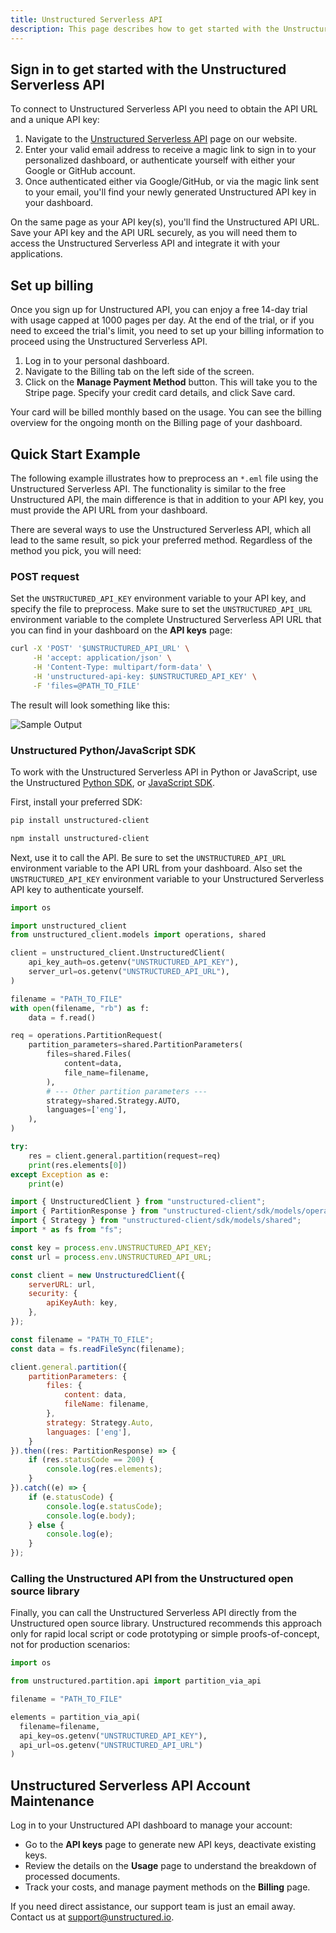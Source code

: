 ```yaml
---
title: Unstructured Serverless API
description: This page describes how to get started with the Unstructured Serverless API. Learn how to obtain an API key to use with the Unstructured Serverless API, and get started in no time.
---
```


## Sign in to get started with the Unstructured Serverless API

To connect to Unstructured Serverless API you need to obtain the API URL and a unique API key:

1. Navigate to the [Unstructured Serverless API](https://unstructured.io/api-key-hosted) page on our website.
2. Enter your valid email address to receive a magic link to sign in to your personalized dashboard, or
authenticate yourself with either your Google or GitHub account.
3. Once authenticated either via Google/GitHub, or via the magic link sent to your email, you'll find your newly generated Unstructured API key in your dashboard.

On the same page as your API key(s), you'll find the Unstructured API URL.
Save your API key and the API URL securely, as you will need them to access the Unstructured Serverless API and integrate it with your applications.

## Set up billing

Once you sign up for Unstructured API, you can enjoy a free 14-day trial with usage capped at 1000 pages per day.
At the end of the trial, or if you need to exceed the trial's limit, you need to set up your billing information to proceed using
the Unstructured Serverless API.

1. Log in to your personal dashboard.
2. Navigate to the Billing tab on the left side of the screen.
3. Click on the **Manage Payment Method** button. This will take you to the Stripe page. Specify your credit card details, and click Save card.

Your card will be billed monthly based on the usage. You can see the billing overview for the ongoing month on the Billing page of your dashboard.

## Quick Start Example

The following example illustrates how to preprocess an `*.eml` file using the Unstructured Serverless API.
The functionality is similar to the free Unstructured API, the main difference is that in addition to your API key,
you must provide the API URL from your dashboard.

There are several ways to use the Unstructured Serverless API, which all lead to the same result, so pick your preferred method. Regardless of the method you pick, you will need:


<SharedAPIKeyURL />

### POST request

Set the `UNSTRUCTURED_API_KEY` environment variable to your API key, and specify the file to preprocess. Make sure to set the `UNSTRUCTURED_API_URL` environment variable to the complete Unstructured Serverless API URL that you can find
in your dashboard on the **API keys** page:

```bash
curl -X 'POST' '$UNSTRUCTURED_API_URL' \
     -H 'accept: application/json' \
     -H 'Content-Type: multipart/form-data' \
     -H 'unstructured-api-key: $UNSTRUCTURED_API_KEY' \
     -F 'files=@PATH_TO_FILE'
```

The result will look something like this:

![Sample Output](/img/api/sample_output.png)

### Unstructured Python/JavaScript SDK

To work with the Unstructured Serverless API in Python or JavaScript, use the
Unstructured [Python SDK](https://github.com/Unstructured-IO/unstructured-python-client), or
[JavaScript SDK](https://github.com/Unstructured-IO/unstructured-js-client).

First, install your preferred SDK:
<CodeGroup>

```bash  Python
pip install unstructured-client
```

```bash  JavaScript
npm install unstructured-client
```
</CodeGroup>

Next, use it to call the API. Be sure to set the `UNSTRUCTURED_API_URL` environment variable to the API URL from your dashboard. Also set the `UNSTRUCTURED_API_KEY` environment variable to your 
Unstructured Serverless API key to authenticate yourself.

<CodeGroup>

```python Python
import os

import unstructured_client
from unstructured_client.models import operations, shared

client = unstructured_client.UnstructuredClient(
    api_key_auth=os.getenv("UNSTRUCTURED_API_KEY"),
    server_url=os.getenv("UNSTRUCTURED_API_URL"),
)

filename = "PATH_TO_FILE"
with open(filename, "rb") as f:
    data = f.read()

req = operations.PartitionRequest(
    partition_parameters=shared.PartitionParameters(
        files=shared.Files(
            content=data,
            file_name=filename,
        ),
        # --- Other partition parameters ---
        strategy=shared.Strategy.AUTO,
        languages=['eng'],
    ),
)

try:
    res = client.general.partition(request=req)
    print(res.elements[0])
except Exception as e:
    print(e)
```

```javascript JavaScript
import { UnstructuredClient } from "unstructured-client";
import { PartitionResponse } from "unstructured-client/sdk/models/operations";
import { Strategy } from "unstructured-client/sdk/models/shared";
import * as fs from "fs";

const key = process.env.UNSTRUCTURED_API_KEY;
const url = process.env.UNSTRUCTURED_API_URL;

const client = new UnstructuredClient({
    serverURL: url,
    security: {
        apiKeyAuth: key,
    },
});

const filename = "PATH_TO_FILE";
const data = fs.readFileSync(filename);

client.general.partition({
    partitionParameters: {
        files: {
            content: data,
            fileName: filename,
        },
        strategy: Strategy.Auto,
        languages: ['eng'],
    }
}).then((res: PartitionResponse) => {
    if (res.statusCode == 200) {
        console.log(res.elements);
    }
}).catch((e) => {
    if (e.statusCode) {
        console.log(e.statusCode);
        console.log(e.body);
    } else {
        console.log(e);
    }
});
```
</CodeGroup>


### Calling the Unstructured API from the Unstructured open source library

Finally, you can call the Unstructured Serverless API directly from the Unstructured open source library. Unstructured recommends this approach only for rapid local script or code prototyping or simple proofs-of-concept, not for production scenarios:

```python
import os 

from unstructured.partition.api import partition_via_api

filename = "PATH_TO_FILE"

elements = partition_via_api(
  filename=filename,
  api_key=os.getenv("UNSTRUCTURED_API_KEY"),
  api_url=os.getenv("UNSTRUCTURED_API_URL")
)
```

## Unstructured Serverless API Account Maintenance

Log in to your Unstructured API dashboard to manage your account:

* Go to the **API keys** page to generate new API keys, deactivate existing keys.
* Review the details on the **Usage** page to understand the breakdown of processed documents.
* Track your costs, and manage payment methods on the **Billing** page.

If you need direct assistance, our support team is just an email away. Contact us at [support@unstructured.io](mailto:support@unstructured.io).